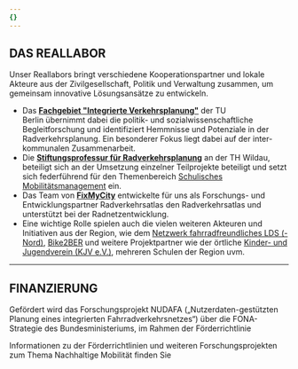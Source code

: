 ```yaml
---
{}
---
```

## **DAS REALLABOR**

Unser Reallabors bringt verschiedene Kooperationspartner und lokale Akteure aus der Zivilgesellschaft, Politik und Verwaltung zusammen, um gemeinsam innovative Lösungsansätze zu entwickeln.&#x20;

* Das [**Fachgebiet "Integrierte Verkehrsplanung"**](https://ivp.tu-berlin.de/) der TU Berlin übernimmt dabei die politik- und sozialwissenschaftliche Begleitforschung und identifiziert Hemmnisse und Potenziale in der Radverkehrsplanung. Ein besonderer Fokus liegt dabei auf der inter-kommunalen Zusammenarbeit.
* Die [**Stiftungsprofessur für Radverkehrsplanung**](https://www.th-wildau.de/index.php?id=28606) an der TH Wildau, beteiligt sich an der Umsetzung einzelner Teilprojekte beteiligt und setzt sich federführend für den Themenbereich [Schulisches Mobilitätsmanagement](https://next.nudafa.de/teilprojekte/smm/) ein.
* Das Team von [**FixMyCity**](https://www.fixmycity.de/) entwickelte für uns als Forschungs- und Entwicklungspartner Radverkehrsatlas den Radverkehrsatlas und unterstützt bei der Radnetzentwicklung.
* Eine wichtige Rolle spielen auch die vielen weiteren Akteuren und Initiativen aus der Region, wie dem [Netzwerk fahrradfreundliches LDS (-Nord)](https://www.radnetz-lds.de/), [Bike2BER](https://bike2ber.de/) und weitere Projektpartner wie der örtliche [Kinder- und Jugendverein (KJV e.V.)](https://www.kjv.de/), mehreren Schulen der Region uvm.

---

## **FINANZIERUNG**&#x20;

Gefördert wird das Forschungsprojekt NUDAFA („Nutzerdaten-gestützten Planung eines integrierten Fahrradverkehrsnetzes“) über die FONA-Strategie des Bundesministeriums, im Rahmen der Förderrichtlinie<TextLinkArrow href="https://www.zukunft-nachhaltige-mobilitaet.de/mobilitaetswerkstadt-mws-2025/" display="MobilitätsWerkStadt 2025" external />

Informationen zu der Förderrichtlinien und weiteren Forschungsprojekten zum Thema Nachhaltige Mobilität finden Sie <TextLinkArrow href="https://www.zukunft-nachhaltige-mobilitaet.de/" display="hier" external />
